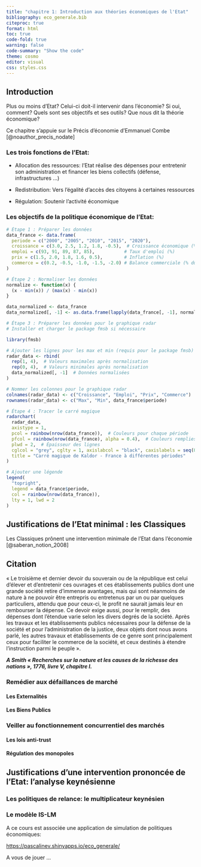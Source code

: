 ---
title: "chapitre 1: Introduction aux théories économiques de l'Etat"
bibliography: eco_generale.bib
citeproc: true
format: html
toc: true
code-fold: true
warning: false
code-summary: "Show the code"
theme: cosmo
editor: visual
css: styles.css
---

## Introduction

Plus ou moins d'Etat? Celui-ci doit-il intervenir dans l'économie? Si oui, comment? Quels sont ses objectifs et ses outils? Que nous dit la théorie économique?

Ce chapitre s'appuie sur le Précis d'économie d'Emmanuel Combe [@noauthor_precis_nodate]

### Les trois fonctions de l'Etat:

-   Allocation des ressources: l'Etat réalise des dépenses pour entretenir son administration et financer les biens collectifs (défense, infrastructures ...)

-   Redistribution: Vers l'égalité d'accès des citoyens à certaines ressources

-   Régulation: Soutenir l'activité économique

### Les objectifs de la politique économique de l'Etat:

```{r}
# Étape 1 : Préparer les données
data_france <- data.frame(
  periode = c("2000", "2005", "2010", "2015", "2020"),
  croissance = c(3.0, 2.5, 1.2, 1.8, -0.5),  # Croissance économique (%)
  emploi = c(93, 91, 89, 87, 85),           # Taux d'emploi (%)
  prix = c(1.5, 2.0, 1.8, 1.6, 0.5),        # Inflation (%)
  commerce = c(0.2, -0.5, -1.0, -1.5, -2.0) # Balance commerciale (% du PIB)
)

# Étape 2 : Normaliser les données
normalize <- function(x) {
  (x - min(x)) / (max(x) - min(x))
}

data_normalized <- data_france
data_normalized[, -1] <- as.data.frame(lapply(data_france[, -1], normalize))

# Étape 3 : Préparer les données pour le graphique radar
# Installer et charger le package fmsb si nécessaire

library(fmsb)

# Ajouter les lignes pour les max et min (requis pour le package fmsb)
radar_data <- rbind(
  rep(1, 4),  # Valeurs maximales après normalisation
  rep(0, 4),  # Valeurs minimales après normalisation
  data_normalized[, -1]  # Données normalisées
)

# Nommer les colonnes pour le graphique radar
colnames(radar_data) <- c("Croissance", "Emploi", "Prix", "Commerce")
rownames(radar_data) <- c("Max", "Min", data_france$periode)

# Étape 4 : Tracer le carré magique
radarchart(
  radar_data,
  axistype = 1,
  pcol = rainbow(nrow(data_france)),  # Couleurs pour chaque période
  pfcol = rainbow(nrow(data_france), alpha = 0.4),  # Couleurs remplies
  plwd = 2,  # Épaisseur des lignes
  cglcol = "grey", cglty = 1, axislabcol = "black", caxislabels = seq(0, 1, 0.2),
  title = "Carré magique de Kaldor - France à différentes périodes"
)

# Ajouter une légende
legend(
  "topright",
  legend = data_france$periode,
  col = rainbow(nrow(data_france)),
  lty = 1, lwd = 2
)

```

## Justifications de l'Etat minimal : les Classiques

Les Classiques prônent une intervention minimale de l'Etat dans l'économie [@saberan_notion_2008]

::: callout-tip
## Citation

« Le troisième et dernier devoir du souverain ou de la république est celui d’élever et d’entretenir ces ouvrages et ces établissements publics dont une grande société retire d’immense avantages, mais qui sont néanmoins de nature à ne pouvoir être entrepris ou entretenus par un ou par quelques particuliers, attendu que pour ceux-ci, le profit ne saurait jamais leur en rembourser la dépense. Ce devoir exige aussi, pour le remplir, des dépenses dont l’étendue varie selon les divers degrés de la société. Après les travaux et les établissements publics nécessaires pour la défense de la société et pour l’administration de la justice, deux objets dont nous avons parlé, les autres travaux et établissements de ce genre sont principalement ceux pour faciliter le commerce de la société, et ceux destinés à étendre l’instruction parmi le peuple ».

***A Smith « Recherches sur la nature et les causes de la richesse des nations », 1776, livre V, chapitre I.***
:::

### Remédier aux défaillances de marché

#### Les Externalités

#### Les Biens Publics

### Veiller au fonctionnement concurrentiel des marchés

#### Les lois anti-trust

#### Régulation des monopoles

## Justifications d'une intervention prononcée de l'Etat: l'analyse keynésienne

### Les politiques de relance: le multiplicateur keynésien

### Le modèle IS-LM

::: callout-note
A ce cours est associée une application de simulation de politiques économiques:

<https://pascalinev.shinyapps.io/eco_generale/>

A vous de jouer ...
:::
